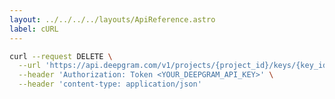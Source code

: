 ---
layout: ../../../../layouts/ApiReference.astro
label: cURL
---

```bash
curl --request DELETE \
  --url 'https://api.deepgram.com/v1/projects/{project_id}/keys/{key_id}' \
  --header 'Authorization: Token <YOUR_DEEPGRAM_API_KEY>' \
  --header 'content-type: application/json'
```
